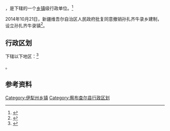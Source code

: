 {{中国乡级行政区|65/40/22/201/000}}
{{Contains Xibe text}}
{{sib|s=ᠰᡠᠨᡪᠠᠴᡞ<br>ᠨᡞᠷᡠ<br>ᡤᡡᠰᠠ|v=sunjaci niru gūsa|a=sunjaqi niru gvsa}}
'''{{PAGENAMEBASE}}'''，是{{PRC admin/fullname|65/40/22/201/000|3}}下辖的一个[[乡镇|乡镇]]级行政单位。<ref>{{PRC admin/ref sgc|{{PRC admin/parent|65/40/22/201/000}}}}</ref>

2014年10月21日，新疆维吾尔自治区人民政府批复同意撤销孙扎齐牛录乡建制，设立孙扎齐牛录镇<ref>{{Cite web|title=新疆维吾尔自治区人民政府关于同意察布查尔锡伯自治县孙扎齐牛录乡撤乡设镇的批复（新政函〔2014〕186号）|url=http://www.xjmca.gov.cn/xzqhtzgg/27051.jhtml|accessdate=2017-09-20|archiveurl=https://web.archive.org/web/20170921045836/http://www.xjmca.gov.cn/xzqhtzgg/27051.jhtml|archivedate=2017-09-21|dead-url=yes}}</ref>。

== 行政区划 ==

{{PAGENAMEBASE}}下辖以下地区：<ref>{{PRC admin/ref sgc|65/40/22/201/000}}</ref>

{{PRC admin/children|65/40/22/201/000}}。

== 参考资料 ==

{{reflist}}

{{察布查尔锡伯自治县行政区划}}
{{新疆行政区划小作品}}

[[Category:伊犁州乡镇|Category:伊犁州乡镇]]
[[Category:察布查尔县行政区划|Category:察布查尔县行政区划]]